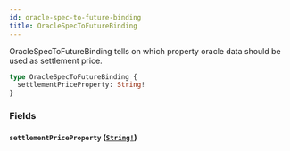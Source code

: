 ```yaml
---
id: oracle-spec-to-future-binding
title: OracleSpecToFutureBinding
---
```


OracleSpecToFutureBinding tells on which property oracle data should be
used as settlement price.

```graphql
type OracleSpecToFutureBinding {
  settlementPriceProperty: String!
}
```

### Fields

#### `settlementPriceProperty` ([`String!`](/graphql/scalars/string))
